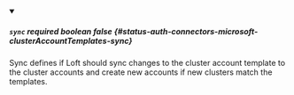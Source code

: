 
<details className="config-field" data-expandable="false" open>
<summary>

##### `sync` <span className="config-field-required" data-required="false">required</span> <span className="config-field-type">boolean</span> <span className="config-field-default">false</span> <span className="config-field-enum"></span> {#status-auth-connectors-microsoft-clusterAccountTemplates-sync}

Sync defines if Loft should sync changes to the cluster account template
to the cluster accounts and create new accounts if new clusters match the templates.

</summary>



</details>
